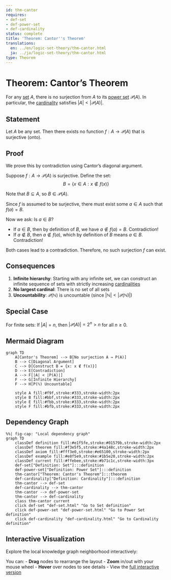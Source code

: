 ```yaml
---
id: thm-cantor
requires:
- def-set
- def-power-set
- def-cardinality
status: complete
title: 'Theorem: Cantor''s Theorem'
translations:
  en: ../en/logic-set-theory/thm-cantor.html
  ja: ../ja/logic-set-theory/thm-cantor.html
type: Theorem
---
```


# Theorem: Cantor's Theorem {#thm-cantor}

For any [set](def-set.qmd) $A$, there is no surjection from $A$ to its [power set](def-power-set.qmd) $\mathcal{P}(A)$. In particular, the [cardinality](def-cardinality.qmd) satisfies $|A| < |\mathcal{P}(A)|$.

## Statement

Let $A$ be any set. Then there exists no function $f: A \to \mathcal{P}(A)$ that is surjective (onto).

## Proof

We prove this by contradiction using Cantor's diagonal argument.

Suppose $f: A \to \mathcal{P}(A)$ is surjective. Define the set:
$$B = \{x \in A : x \notin f(x)\}$$

Note that $B \subseteq A$, so $B \in \mathcal{P}(A)$.

Since $f$ is assumed to be surjective, there must exist some $a \in A$ such that $f(a) = B$.

Now we ask: Is $a \in B$?

- If $a \in B$, then by definition of $B$, we have $a \notin f(a) = B$. Contradiction!
- If $a \notin B$, then $a \notin f(a)$, which by definition of $B$ means $a \in B$. Contradiction!

Both cases lead to a contradiction. Therefore, no such surjection $f$ can exist.

## Consequences

1. **Infinite hierarchy**: Starting with any infinite set, we can construct an infinite sequence of sets with strictly increasing [cardinalities](def-cardinality.qmd)
2. **No largest cardinal**: There is no set of all sets
3. **Uncountability**: $\mathcal{P}(\mathbb{N})$ is uncountable (since $|\mathbb{N}| < |\mathcal{P}(\mathbb{N})|$)

## Special Case

For finite sets: If $|A| = n$, then $|\mathcal{P}(A)| = 2^n > n$ for all $n \geq 0$.

## Mermaid Diagram

```mermaid
graph TD
    A[Cantor's Theorem] --> B[No surjection A → P(A)]
    B --> C[Diagonal Argument]
    C --> D[Construct B = {x: x ∉ f(x)}]
    D --> E[Contradiction]
    A --> F[|A| < |P(A)|]
    F --> G[Infinite Hierarchy]
    F --> H[P(ℕ) Uncountable]

    style A fill:#f9f,stroke:#333,stroke-width:2px
    style B fill:#bbf,stroke:#333,stroke-width:2px
    style E fill:#fbb,stroke:#333,stroke-width:2px
    style F fill:#bfb,stroke:#333,stroke-width:2px
```

## Dependency Graph

```mermaid
%%| fig-cap: "Local dependency graph"
graph TD
    classDef definition fill:#e1f5fe,stroke:#01579b,stroke-width:2px
    classDef theorem fill:#f3e5f5,stroke:#4a148c,stroke-width:2px
    classDef axiom fill:#fff3e0,stroke:#e65100,stroke-width:2px
    classDef example fill:#e8f5e9,stroke:#1b5e20,stroke-width:2px
    classDef current fill:#ffebee,stroke:#b71c1c,stroke-width:3px
    def-set["Definition: Set"]:::definition
    def-power-set["Definition: Power Set"]:::definition
    thm-cantor["Theorem: Cantor's Theorem"]:::theorem
    def-cardinality["Definition: Cardinality"]:::definition
    thm-cantor --> def-set
    def-cardinality --> thm-cantor
    thm-cantor --> def-power-set
    thm-cantor --> def-cardinality
    class thm-cantor current
    click def-set "def-set.html" "Go to Set definition"
    click def-power-set "def-power-set.html" "Go to Power Set definition"
    click def-cardinality "def-cardinality.html" "Go to Cardinality definition"
```

## Interactive Visualization

Explore the local knowledge graph neighborhood interactively:

::: {.graph-viz data-id="thm-cantor" data-width="700" data-height="500"}
:::

You can:
- **Drag** nodes to rearrange the layout
- **Zoom** in/out with your mouse wheel
- **Hover** over nodes to see details
- View the [full interactive version](../../output/interactive/thm-cantor.html){target="_blank"}

